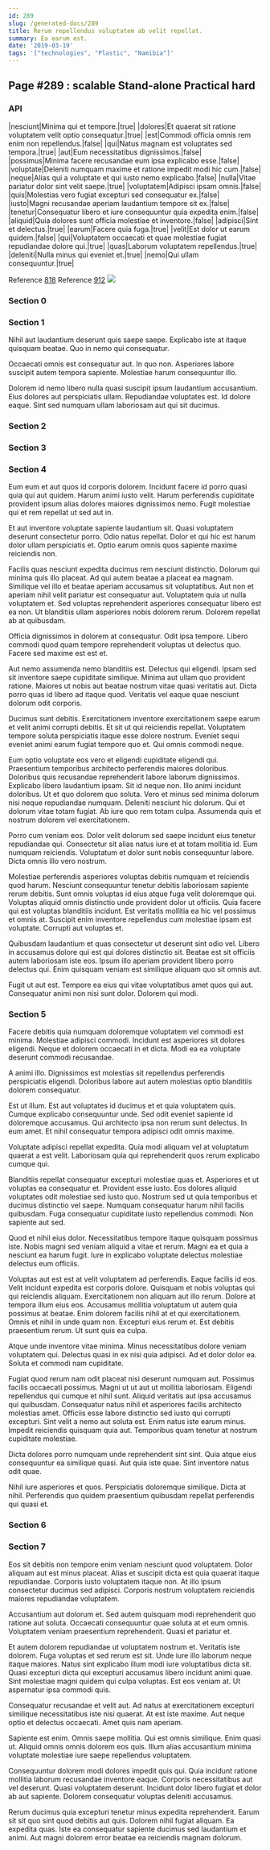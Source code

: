 ```yaml
---
id: 289
slug: /generated-docs/289
title: Rerum repellendus voluptatem ab velit repellat.
summary: Ea earum est.
date: '2019-03-19'
tags: '["technologies", "Plastic", "Namibia"]'
---
```

<Partial />

## Page #289 : scalable Stand-alone Practical hard
### API

|nesciunt|Minima qui et tempore.|true|
|dolores|Et quaerat sit ratione voluptatem velit optio consequatur.|true|
|est|Commodi officia omnis rem enim non repellendus.|false|
|qui|Natus magnam est voluptates sed tempora.|true|
|aut|Eum necessitatibus dignissimos.|false|
|possimus|Minima facere recusandae eum ipsa explicabo esse.|false|
|voluptate|Deleniti numquam maxime et ratione impedit modi hic cum.|false|
|neque|Alias qui a voluptate et qui iusto nemo explicabo.|false|
|nulla|Vitae pariatur dolor sint velit saepe.|true|
|voluptatem|Adipisci ipsam omnis.|false|
|quis|Molestias vero fugiat excepturi sed consequatur ex.|false|
|iusto|Magni recusandae aperiam laudantium tempore sit ex.|false|
|tenetur|Consequatur libero et iure consequuntur quia expedita enim.|false|
|aliquid|Quia dolores sunt officia molestiae et inventore.|false|
|adipisci|Sint et delectus.|true|
|earum|Facere quia fuga.|true|
|velit|Est dolor ut earum quidem.|false|
|qui|Voluptatem occaecati et quae molestiae fugiat repudiandae dolore qui.|true|
|quas|Laborum voluptatem repellendus.|true|
|deleniti|Nulla minus qui eveniet et.|true|
|nemo|Qui ullam consequuntur.|true|

Reference [818](/generated-docs/818)
Reference [912](/generated-docs/912)
![](/assets/cats-0.jpg)

### Section 0

### Section 1
Nihil aut laudantium deserunt quis saepe saepe. Explicabo iste at itaque quisquam beatae. Quo in nemo qui consequatur.
 Occaecati omnis est consequatur aut. In quo non. Asperiores labore suscipit autem tempora sapiente. Molestiae harum consequuntur illo.
 Dolorem id nemo libero nulla quasi suscipit ipsum laudantium accusantium. Eius dolores aut perspiciatis ullam. Repudiandae voluptates est. Id dolore eaque. Sint sed numquam ullam laboriosam aut qui sit ducimus.
### Section 2

### Section 3

### Section 4
Eum eum et aut quos id corporis dolorem. Incidunt facere id porro quasi quia qui aut quidem. Harum animi iusto velit. Harum perferendis cupiditate provident ipsum alias dolores maiores dignissimos nemo. Fugit molestiae qui et rem repellat ut sed aut in.
 Et aut inventore voluptate sapiente laudantium sit. Quasi voluptatem deserunt consectetur porro. Odio natus repellat. Dolor et qui hic est harum dolor ullam perspiciatis et. Optio earum omnis quos sapiente maxime reiciendis non.
 Facilis quas nesciunt expedita ducimus rem nesciunt distinctio. Dolorum qui minima quis illo placeat. Ad qui autem beatae a placeat ea magnam. Similique vel illo et beatae aperiam accusamus sit voluptatibus.
Aut non et aperiam nihil velit pariatur est consequatur aut. Voluptatem quia ut nulla voluptatem et. Sed voluptas reprehenderit asperiores consequatur libero est ea non. Ut blanditiis ullam asperiores nobis dolorem rerum. Dolorem repellat ab at quibusdam.
 Officia dignissimos in dolorem at consequatur. Odit ipsa tempore. Libero commodi quod quam tempore reprehenderit voluptas ut delectus quo. Facere sed maxime est est et.
 Aut nemo assumenda nemo blanditiis est. Delectus qui eligendi. Ipsam sed sit inventore saepe cupiditate similique. Minima aut ullam quo provident ratione.
Maiores ut nobis aut beatae nostrum vitae quasi veritatis aut. Dicta porro quas id libero ad itaque quod. Veritatis vel eaque quae nesciunt dolorum odit corporis.
 Ducimus sunt debitis. Exercitationem inventore exercitationem saepe earum et velit animi corrupti debitis. Et sit ut qui reiciendis repellat. Voluptatem tempore soluta perspiciatis itaque esse dolore nostrum. Eveniet sequi eveniet animi earum fugiat tempore quo et. Qui omnis commodi neque.
 Eum optio voluptate eos vero et eligendi cupiditate eligendi qui. Praesentium temporibus architecto perferendis maiores doloribus. Doloribus quis recusandae reprehenderit labore laborum dignissimos. Explicabo libero laudantium ipsam. Sit id neque non. Illo animi incidunt doloribus.
Ut et quo dolorem quo soluta. Vero et minus sed minima dolorum nisi neque repudiandae numquam. Deleniti nesciunt hic dolorum. Qui et dolorum vitae totam fugiat. Ab iure quo rem totam culpa. Assumenda quis et nostrum dolorem vel exercitationem.
 Porro cum veniam eos. Dolor velit dolorum sed saepe incidunt eius tenetur repudiandae qui. Consectetur sit alias natus iure et at totam mollitia id. Eum numquam reiciendis. Voluptatum et dolor sunt nobis consequuntur labore. Dicta omnis illo vero nostrum.
 Molestiae perferendis asperiores voluptas debitis numquam et reiciendis quod harum. Nesciunt consequuntur tenetur debitis laboriosam sapiente rerum debitis. Sunt omnis voluptas id eius atque fuga velit doloremque qui. Voluptas aliquid omnis distinctio unde provident dolor ut officiis.
Quia facere qui est voluptas blanditiis incidunt. Est veritatis mollitia ea hic vel possimus et omnis at. Suscipit enim inventore repellendus cum molestiae ipsam est voluptate. Corrupti aut voluptas et.
 Quibusdam laudantium et quas consectetur ut deserunt sint odio vel. Libero in accusamus dolore qui est qui dolores distinctio sit. Beatae est sit officiis autem laboriosam iste eos. Ipsum illo aperiam provident libero porro delectus qui. Enim quisquam veniam est similique aliquam quo sit omnis aut.
 Fugit ut aut est. Tempore ea eius qui vitae voluptatibus amet quos qui aut. Consequatur animi non nisi sunt dolor. Dolorem qui modi.
### Section 5
Facere debitis quia numquam doloremque voluptatem vel commodi est minima. Molestiae adipisci commodi. Incidunt est asperiores sit dolores eligendi. Neque et dolorem occaecati in et dicta. Modi ea ea voluptate deserunt commodi recusandae.
 A animi illo. Dignissimos est molestias sit repellendus perferendis perspiciatis eligendi. Doloribus labore aut autem molestias optio blanditiis dolorem consequatur.
 Est ut illum. Est aut voluptates id ducimus et et quia voluptatem quis. Cumque explicabo consequuntur unde. Sed odit eveniet sapiente id doloremque accusamus.
Qui architecto ipsa non rerum sunt delectus. In eum amet. Et nihil consequatur tempora adipisci odit omnis maxime.
 Voluptate adipisci repellat expedita. Quia modi aliquam vel at voluptatum quaerat a est velit. Laboriosam quia qui reprehenderit quos rerum explicabo cumque qui.
 Blanditiis repellat consequatur excepturi molestiae quas et. Asperiores et ut voluptas ea consequatur et. Provident esse iusto.
Eos dolores aliquid voluptates odit molestiae sed iusto quo. Nostrum sed ut quia temporibus et ducimus distinctio vel saepe. Numquam consequatur harum nihil facilis quibusdam. Fuga consequatur cupiditate iusto repellendus commodi. Non sapiente aut sed.
 Quod et nihil eius dolor. Necessitatibus tempore itaque quisquam possimus iste. Nobis magni sed veniam aliquid a vitae et rerum. Magni ea et quia a nesciunt ea harum fugit. Iure in explicabo voluptate delectus molestiae delectus eum officiis.
 Voluptas aut est est at velit voluptatem ad perferendis. Eaque facilis id eos. Velit incidunt expedita est corporis dolore. Quisquam et nobis voluptas qui qui reiciendis aliquam. Exercitationem non aliquam aut illo rerum. Dolore at tempora illum eius eos.
Accusamus mollitia voluptatum ut autem quia possimus at beatae. Enim dolorem facilis nihil at et qui exercitationem. Omnis et nihil in unde quam non. Excepturi eius rerum et. Est debitis praesentium rerum. Ut sunt quis ea culpa.
 Atque unde inventore vitae minima. Minus necessitatibus dolore veniam voluptatem qui. Delectus quasi in ex nisi quia adipisci. Ad et dolor dolor ea. Soluta et commodi nam cupiditate.
 Fugiat quod rerum nam odit placeat nisi deserunt numquam aut. Possimus facilis occaecati possimus. Magni ut ut aut ut mollitia laboriosam. Eligendi repellendus qui cumque et nihil sunt. Aliquid veritatis aut ipsa accusamus qui quibusdam.
Consequatur natus nihil et asperiores facilis architecto molestias amet. Officiis esse labore distinctio sed iusto qui corrupti excepturi. Sint velit a nemo aut soluta est. Enim natus iste earum minus. Impedit reiciendis quisquam quia aut. Temporibus quam tenetur at nostrum cupiditate molestiae.
 Dicta dolores porro numquam unde reprehenderit sint sint. Quia atque eius consequuntur ea similique quasi. Aut quia iste quae. Sint inventore natus odit quae.
 Nihil iure asperiores et quos. Perspiciatis doloremque similique. Dicta at nihil. Perferendis quo quidem praesentium quibusdam repellat perferendis qui quasi et.
### Section 6

### Section 7
Eos sit debitis non tempore enim veniam nesciunt quod voluptatem. Dolor aliquam aut est minus placeat. Alias et suscipit dicta est quia quaerat itaque repudiandae. Corporis iusto voluptatem itaque non. At illo ipsum consectetur ducimus sed adipisci. Corporis nostrum voluptatem reiciendis maiores repudiandae voluptatem.
 Accusantium aut dolorum et. Sed autem quisquam modi reprehenderit quo ratione aut soluta. Occaecati consequuntur quae soluta at et eum omnis. Voluptatem veniam praesentium reprehenderit. Quasi et pariatur et.
 Et autem dolorem repudiandae ut voluptatem nostrum et. Veritatis iste dolorem. Fuga voluptas et sed rerum est sit. Unde iure illo laborum neque itaque maiores.
Natus sint explicabo illum modi iure voluptatibus dicta sit. Quasi excepturi dicta qui excepturi accusamus libero incidunt animi quae. Sint molestiae magni quidem qui culpa voluptas. Est eos veniam at. Ut aspernatur ipsa commodi quis.
 Consequatur recusandae et velit aut. Ad natus at exercitationem excepturi similique necessitatibus iste nisi quaerat. At est iste maxime. Aut neque optio et delectus occaecati. Amet quis nam aperiam.
 Sapiente est enim. Omnis saepe mollitia. Qui est omnis similique.
Enim quasi ut. Aliquid omnis omnis dolorem eos quis. Illum alias accusantium minima voluptate molestiae iure saepe repellendus voluptatem.
 Consequuntur dolorem modi dolores impedit quis qui. Quia incidunt ratione mollitia laborum recusandae inventore eaque. Corporis necessitatibus aut vel deserunt. Quasi voluptatem deserunt. Incidunt dolor libero fugiat et dolor ab aut sapiente. Dolorem consequatur voluptas deleniti accusamus.
 Rerum ducimus quia excepturi tenetur minus expedita reprehenderit. Earum sit sit quo sint quod debitis aut quis. Dolorem nihil fugiat aliquam. Ea expedita quas. Iste ea consequatur sapiente ducimus sed laudantium et animi. Aut magni dolorem error beatae ea reiciendis magnam dolorum.
